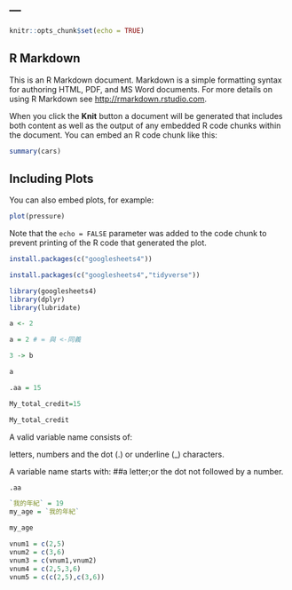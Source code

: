 ---
---

```r
knitr::opts_chunk$set(echo = TRUE)
```

## R Markdown

This is an R Markdown document. Markdown is a simple formatting syntax for authoring HTML, PDF, and MS Word documents. For more details on using R Markdown see <http://rmarkdown.rstudio.com>.

When you click the **Knit** button a document will be generated that includes both content as well as the output of any embedded R code chunks within the document. You can embed an R code chunk like this:

```r
summary(cars)
```

## Including Plots

You can also embed plots, for example:

```r
plot(pressure)
```

Note that the `echo = FALSE` parameter was added to the code chunk to prevent printing of the R code that generated the plot.
```r
install.packages(c("googlesheets4"))
```
```r
install.packages(c("googlesheets4","tidyverse"))
```
```r
library(googlesheets4)
library(dplyr)
library(lubridate)
```
```r
a <- 2
```


```r
a = 2 # = 與 <-同義
```
```r
3 -> b
```
```r
a
```
```r
.aa = 15
```


```r
My_total_credit=15
```
```r
My_total_credit
```
A valid variable name consists of:

letters, numbers and the dot (.) or underline (_) characters.

A variable name starts with: 
##a letter;or the dot not followed by a number.
```r
.aa
```
```r
`我的年紀` = 19
my_age = `我的年紀`
```

```r
my_age
```
```r
vnum1 = c(2,5)
vnum2 = c(3,6)
vnum3 = c(vnum1,vnum2)
vnum4 = c(2,5,3,6)
vnum5 = c(c(2,5),c(3,6))
```

